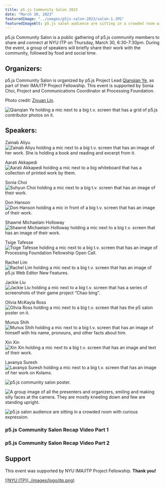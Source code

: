 ```yaml
---
title: p5.js Community Salon 2023
date: "March 30, 2023"
featuredImage: "../images/p5js-salon-2023/salon-1.JPG"
featuredImageAlt: p5.js salon audience are sitting in a crowded room with curious and serious expression.
---
```



p5.js Community Salon is a public gathering of p5.js community members to share and connect at NYU ITP on Thursday, March 30, 6:30-7:30pm. During the event, a group of speakers will briefly share their work with the community, followed by food and social time. 

## Organizers:
p5.js Community Salon is organized by p5.js Project Lead [Qianqian Ye](https://qianqian-ye.com), as part of their IMA/ITP Project Fellowship. This event is supported by Sonia Choi, Project and Communications Coordinator at Processing Foundation.

Photo credit: [Ziyuan Lin](https://www.ziyuanlin.com).

![Qianqian Ye holding a mic next to a big t.v. screen that has a grid of p5.js contributor photos on it.](../images/p5js-salon-2023/salon-2.JPG)

## Speakers:
Zainab Aliyu
![Zainab Aliyu holding a mic next to a big t.v. screen that has an image of her work. She is holding a book and reading and excerpt from it.](../images/p5js-salon-2023/salon-3.JPG)

Aarati Akkapedi
![Aarati Akkapedi holding a mic next to a big whiteboard that has a collection of printed work by them.](../images/p5js-salon-2023/salon-4.JPG)

Sonia Choi
![Suhyun Choi holding a mic next to a big t.v. screen that has an image of their work.](../images/p5js-salon-2023/salon-5.JPG)

Don Hanson
![Don Hanson holding a mic in front of a big t.v. screen that has an image of their work.](../images/p5js-salon-2023/salon-6.JPG)

Shawné Michaelain Holloway
![Shawné Michaelain Holloway holding a mic next to a big t.v. screen that has an image of their work.](../images/p5js-salon-2023/salon-7.JPG)

Tsige Tafesse
![Tsige Tafesse holding a mic next to a big t.v. screen that has an image of Processing Foundation Fellowship Open Call.](../images/p5js-salon-2023/salon-8.JPG)

Rachel Lim
![Rachel Lim holding a mic next to a big t.v. screen that has an image of p5.js Web Editor New Features.](../images/p5js-salon-2023/salon-9.JPG)

Jackie Liu
![Jackie Liu holding a mic next to a big t.v. screen that has a series of screenshots of their game project “Chao bing”.](../images/p5js-salon-2023/salon-10.JPG)

Olivia McKayla Ross
![Olivia Ross holding a mic next to a big t.v. screen that has the p5 salon poster on it.](../images/p5js-salon-2023/salon-11.JPG)

Munus Shih
![Munus Shih holding a mic next to a big t.v. screen that has an image of himself with his name, pronouns, and other facts about him.](../images/p5js-salon-2023/salon-12.JPG)

Xin Xin
![Xin Xin holding a mic next to a big t.v. screen that has an image and text of their work.](../images/p5js-salon-2023/salon-13.JPG)

Lavanya Suresh
![Lavanya Suresh holding a mic next to a big t.v. screen that has an image of her work on Kolams.](../images/p5js-salon-2023/salon-14.JPG)

![p5.js community salon poster.](../images/p5js-salon-2023/0-banner-p5js-community-salon.jpg)

![A group image of all the presenters and organizers, smiling and making silly faces at the camera. They are mostly kneeling down and few are standing upright.](../images/p5js-salon-2023/salon-15.JPG)

![p5.js salon audience are sitting in a crowded room with curious expression.](../images/p5js-salon-2023/salon-16.JPG)

### p5.js Community Salon Recap Video Part 1
<YouTubeEmbed id="WYFdZaidHWZ8" />

### p5.js Community Salon Recap Video Part 2
<YouTubeEmbed id="ggU95SHqB-s" />

## Support
This event was supported by NYU IMA/ITP Project Fellowship. 
**Thank you!**

<Logos>
   <a href="https://tisch.nyu.edu/itp">![NYU ITP](../images/logo/itp.png)</a>
</Logos>